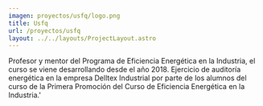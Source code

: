 ```yaml
---
imagen: proyectos/usfq/logo.png
title: Usfq
url: /proyectos/usfq
layout: ../../layouts/ProjectLayout.astro
---
```


<Cover img={cover} title="Usfq"/>

<BasicSection img={p0} 
img_description='Primara promoción del curso de Eficiencia Energética en la Industria'>
Profesor y mentor del Programa de Eficiencia Energética en la Industria, el curso se viene desarrollando desde el año 2018.
</BasicSection>
<MirrorSection img={p1} 
img_description='Ejercicio de auditoría energética en la empresa Delltex Industrial por parte de los alumnos del curso de la Primera Promoción del Curso de Eficiencia Energética en la Industria.'>
Ejercicio de auditoría energética en la empresa Delltex Industrial por parte de los alumnos del curso de la Primera Promoción del Curso de Eficiencia Energética en la Industria.'
</MirrorSection>




